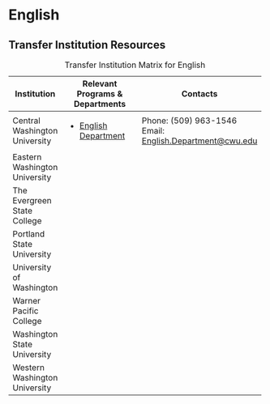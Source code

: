# English

## Transfer Institution Resources

+-------------------------------+--------------------------------------------------------+-------------------------------------------------------------------------+
| Institution                   | Relevant Programs & Departments                        | Contacts                                                                |
+===============================+========================================================+=========================================================================+
| Central Washington University | -   [English Department](https://www.cwu.edu/english/) | Phone: (509) 963-1546\                                                  |
|                               |                                                        | Email: [English.Department\@cwu.edu](mailto:English.Department@cwu.edu) |
+-------------------------------+--------------------------------------------------------+-------------------------------------------------------------------------+
| Eastern Washington University |                                                        |                                                                         |
+-------------------------------+--------------------------------------------------------+-------------------------------------------------------------------------+
| The Evergreen State College   |                                                        |                                                                         |
+-------------------------------+--------------------------------------------------------+-------------------------------------------------------------------------+
| Portland State University     |                                                        |                                                                         |
+-------------------------------+--------------------------------------------------------+-------------------------------------------------------------------------+
| University of Washington      |                                                        |                                                                         |
+-------------------------------+--------------------------------------------------------+-------------------------------------------------------------------------+
| Warner Pacific College        |                                                        |                                                                         |
+-------------------------------+--------------------------------------------------------+-------------------------------------------------------------------------+
| Washington State University   |                                                        |                                                                         |
+-------------------------------+--------------------------------------------------------+-------------------------------------------------------------------------+
| Western Washington University |                                                        |                                                                         |
+-------------------------------+--------------------------------------------------------+-------------------------------------------------------------------------+

: Transfer Institution Matrix for English
